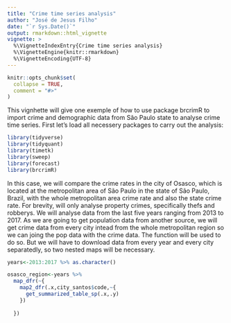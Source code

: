 ```yaml
---
title: "Crime time series analysis"
author: "José de Jesus Filho"
date: "`r Sys.Date()`"
output: rmarkdown::html_vignette
vignette: >
  %\VignetteIndexEntry{Crime time series analysis}
  %\VignetteEngine{knitr::rmarkdown}
  %\VignetteEncoding{UTF-8}
---
```


```r
knitr::opts_chunk$set(
  collapse = TRUE,
  comment = "#>"
)
```

This vignhette will give one exemple of how to use package brcrimR to import crime and demographic data from São Paulo state to analyse crime time series. First let's load all necessery packages to carry out the analysis:

```r
library(tidyverse)
library(tidyquant)
library(timetk)
library(sweep)
library(forecast)
library(brcrimR)
```

In this case, we will compare the crime rates in the city of Osasco, which is located at the metropolitan area of São Paulo in the state of São Paulo, Brazil, with the whole metropolitan area crime rate and also the state crime rate. For brevity, will only analyse property crimes, specifically thefs and robberys. We will analyse data from the last five years ranging from 2013 to 2017.  As we are going to get population data from another source, we will get crime data from every city intead from the whole metropolitan region so we can joing the pop data with the crime data. The function \code{get_summary_table_sp} will be used to do so. But we will have to download data from every year and every city separatedly, so two nested maps will be necessary.

```r
years<-2013:2017 %>% as.character()

osasco_region<-years %>% 
  map_dfr(~{
    map2_dfr(.x,city_santos$code,~{
      get_summarized_table_sp(.x,.y)
    })
    
  })

```

